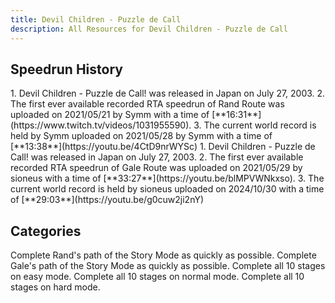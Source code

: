 ```yaml
---
title: Devil Children - Puzzle de Call
description: All Resources for Devil Children - Puzzle de Call
---
```



<DocsHero 
    content="Devil Children Puzzle de Call is one of the first Devil Children spin-offs. The gameplay is that of Puzzle Boy, with 5 worlds for each of the protagonists. The game also has a Puzzle mode, which offers 10 levels for difficulties Easy, Normal and Hard, which are the same levels as the ones in Amazing Tater, as well as a demon compendium."
    srcUrl={puzzleCover}
    alt="Devil Children: Puzzle de Call Box Cover"
/>

<LinkCard title="Leaderboards" href="https://www.speedrun.com/puzzledecall" description="See all the submitted runs on Speedrun.com"/>

## Speedrun History

<Tabs>
<TabItem label="Rand Route">
<Steps>
1. Devil Children - Puzzle de Call! was released in Japan on July 27, 2003.
2. The first ever available recorded RTA speedrun of Rand Route was uploaded on 2021/05/21 by Symm with a time of [**16:31**](https://www.twitch.tv/videos/1031955590). 
3. The current world record is held by Symm uploaded on 2021/05/28 by Symm with a time of [**13:38**](https://youtu.be/4CtD9nrWYSc)
</Steps>
</TabItem>

<TabItem label="Gale Route">
1. Devil Children - Puzzle de Call! was released in Japan on July 27, 2003.
2. The first ever available recorded RTA speedrun of Gale Route was uploaded on 2021/05/29 by sioneus with a time of [**33:27**](https://youtu.be/blMPVWNkxso). 
3. The current world record is held by sioneus uploaded on 2024/10/30 with a time of [**29:03**](https://youtu.be/g0cuw2ji2nY)
</TabItem>
</Tabs>

## Categories
<CardGrid>
    <Card title="Story Mode - Rand">Complete Rand's path of the Story Mode as quickly as possible.</Card>
    <Card title="Story Mode - Gale">Complete Gale's path of the Story Mode as quickly as possible.</Card>
    <Card title="Puzzle Mode - Easy">Complete all 10 stages on easy mode.</Card>
    <Card title="Puzzle Mode - Normal">Complete all 10 stages on normal mode.</Card>
    <Card title="Puzzle Mode - Hard">Complete all 10 stages on hard mode.</Card>
</CardGrid>
